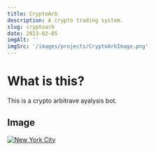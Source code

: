 ```yaml
---
title: CryptoArb
description: A crypto trading system.
slug: cryptoarb
date: 2023-02-05
imgAlt: ''
imgSrc: '/images/projects/CryptoArbImage.png'
---
```


# What is this?

This is a crypto arbitrave ayalysis bot.

## Image

[![New York City](/images/nyc.jpg)](https://unsplash.com/s/photos/new-york)
